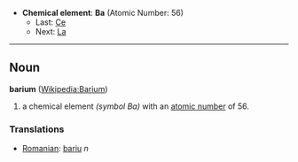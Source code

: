 *'''Chemical element''': '''Ba''' (Atomic Number: 56)
**Last: [[Caesium|Ce]]
**Next: [[Lanthanum|La]]
----
== Noun ==
'''barium''' ([[en:Barium|Wikipedia:Barium]])

# a chemical element ''(symbol Ba)'' with an [[atomic number]] of 56.

===Translations===
*[[Romanian]]: [[bariu]] ''n''